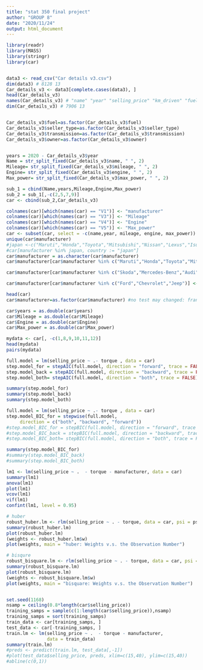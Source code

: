 ```yaml
---
title: "stat 350 final project"
author: "GROUP 8"
date: "2020/11/24"
output: html_document
---
```


```r

library(readr)
library(MASS)
library(stringr)
library(car)


data3 <- read_csv("Car details v3.csv")
dim(data3) # 8128 13
Car_details_v3 <- data3[complete.cases(data3), ]
head(Car_details_v3)
names(Car_details_v3) # "name" "year" "selling_price" "km_driven" "fuel" "seller_type" "transmission" "owner" "mileage" "engine" "max_power" "torque" "seats"  
dim(Car_details_v3) # 7906 13


Car_details_v3$fuel=as.factor(Car_details_v3$fuel)
Car_details_v3$seller_type=as.factor(Car_details_v3$seller_type)
Car_details_v3$transmission=as.factor(Car_details_v3$transmission)
Car_details_v3$owner=as.factor(Car_details_v3$owner)


years = 2020 - Car_details_v3$year
Name = str_split_fixed(Car_details_v3$name, " ", 2)
Mileage= str_split_fixed(Car_details_v3$mileage, " ", 2)
Engine= str_split_fixed(Car_details_v3$engine, " ", 2)
Max_power= str_split_fixed(Car_details_v3$max_power, " ", 2)

sub_1 = cbind(Name,years,Mileage,Engine,Max_power)
sub_2 = sub_1[,-c(2,5,7,9)]
car <- cbind(sub_2,Car_details_v3)

colnames(car)[which(names(car) == "V1")] <- "manufacturer"
colnames(car)[which(names(car) == "V3")] <- "Mileage"
colnames(car)[which(names(car) == "V4")] <- "Engine"
colnames(car)[which(names(car) == "V5")] <- "Max_power"
car <- subset(car, select = -c(name,year, mileage, engine, max_power))
unique(car$manufacturer)
#japan <-c("Maruti","Honda","Toyota","Mitsubishi","Nissan","Lexus","Isuzu")
#car[manufacturer %in% japan, country := "japan"]
car$manufacturer = as.character(car$manufacturer)
car$manufacturer[car$manufacturer %in% c("Maruti","Honda","Toyota","Mitsubishi","Nissan","Lexus","Isuzu", "Hyudai", "Mahindra", "Tata", "Datsun", "Daewoo", "Kia", "Force", "Ashok")] <- "Asia"

car$manufacturer[car$manufacturer %in% c("Skoda","Mercedes-Benz","Audi","Volkswagen","BMW", "Renault", "Land", "MG", "Volvo", "Fiat", "Opel")] <- "Europe"

car$manufacturer[car$manufacturer %in% c("Ford","Chevrolet","Jeep")] <- "US"

head(car)
car$manufacturer=as.factor(car$manufacturer) #no test may changed: frank wang 

car$years = as.double(car$years)
car$Mileage = as.double(car$Mileage)
car$Engine = as.double(car$Engine)
car$Max_power = as.double(car$Max_power)
```

```r
mydata <- car[, -c(1,8,9,10,11,12)]
head(mydata)
pairs(mydata)
```
```r
full.model = lm(selling_price ~ .- torque , data = car)
step.model_for = stepAIC(full.model, direction = "forward", trace = FALSE)
step.model_back = stepAIC(full.model, direction = "backward", trace = FALSE)
step.model_both= stepAIC(full.model, direction = "both", trace = FALSE)

summary(step.model_for)
summary(step.model_back)
summary(step.model_both)
```
```r
full.model = lm(selling_price ~ .- torque , data = car)
step.model_BIC_for = stepwise(full.model,
     direction = c("both", "backward", "forward"))
#step.model_BIC_for = stepBIC(full.model, direction = "forward", trace = FALSE)
#step.model_BIC_back = stepBIC(full.model, direction = "backward", trace = FALSE)
#step.model_BIC_both= stepBIC(full.model, direction = "both", trace = FALSE)

summary(step.model_BIC_for)
#summary(step.model_BIC_back)
#summary(step.model_BIC_both)
```
```r
lm1 <- lm(selling_price ~ .  - torque - manufacturer, data = car)
summary(lm1)
anova(lm1)
plot(lm1)
vcov(lm1)
vif(lm1)
confint(lm1, level = 0.95)

# huber
robust_huber.lm <- rlm(selling_price ~ . - torque, data = car, psi = psi.huber)
summary(robust_huber.lm)
plot(robust_huber.lm)
(weights <- robust_huber.lm$w)
plot(weights, main = "huber: Weights v.s. the Observation Number")

# bisqure
robust_bisquare.lm <- rlm(selling_price ~ . - torque, data = car, psi = psi.bisqure)
summary(robust_bisquare.lm)
plot(robust_bisquare.lm)
(weights <- robust_bisquare.lm$w)
plot(weights, main = "bisquare: Weights v.s. the Observation Number")


set.seed(1168)
nsamp = ceiling(0.8*length(car$selling_price))
training_samps = sample(c(1:length(car$selling_price)),nsamp)
training_samps = sort(training_samps)
train_data <- car[training_samps, ]
test_data <- car[-training_samps, ]
train.lm <- lm(selling_price ~ .  - torque - manufacturer,
               data = train_data)
summary(train.lm)
#preds <- predict(train.lm, test_data[,-1])
#plot(test_data$selling_price, preds, xlim=c(15,40), ylim=c(15,40))
#abline(c(0,1))


```
